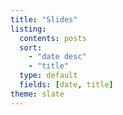 ```yaml
---
title: "Slides"
listing:
  contents: posts
  sort:
    - "date desc"
    - "title"
  type: default
  fields: [date, title]
theme: slate
---
```


